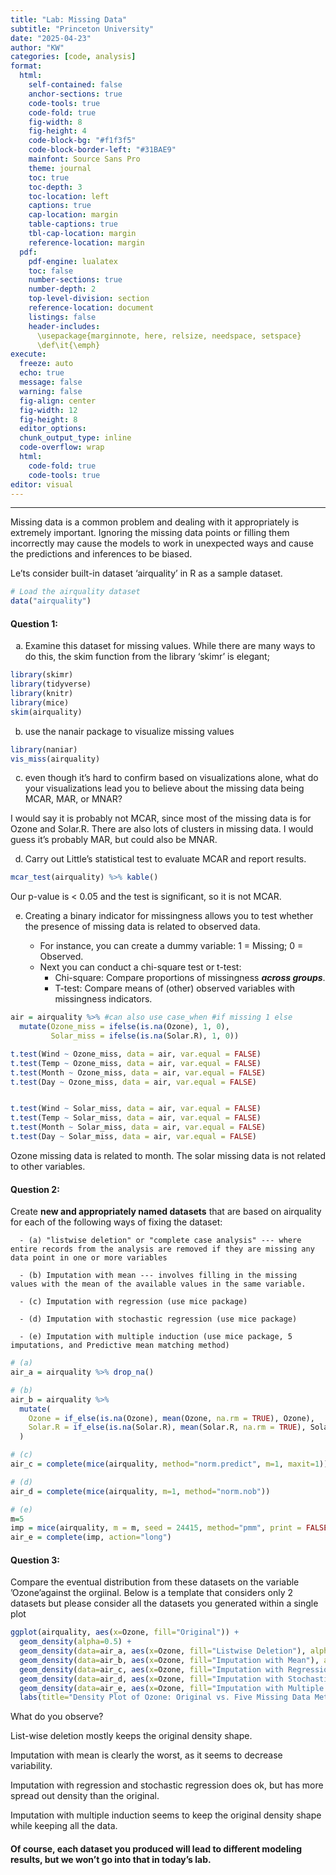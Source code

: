 ```yaml
---
title: "Lab: Missing Data"
subtitle: "Princeton University"
date: "2025-04-23"
author: "KW"
categories: [code, analysis]
format:
  html:
    self-contained: false
    anchor-sections: true
    code-tools: true
    code-fold: true
    fig-width: 8
    fig-height: 4
    code-block-bg: "#f1f3f5"
    code-block-border-left: "#31BAE9"
    mainfont: Source Sans Pro
    theme: journal
    toc: true
    toc-depth: 3
    toc-location: left
    captions: true
    cap-location: margin
    table-captions: true
    tbl-cap-location: margin
    reference-location: margin
  pdf:
    pdf-engine: lualatex
    toc: false
    number-sections: true
    number-depth: 2
    top-level-division: section
    reference-location: document
    listings: false
    header-includes:
      \usepackage{marginnote, here, relsize, needspace, setspace}
      \def\it{\emph}
execute:
  freeze: auto
  echo: true
  message: false
  warning: false
  fig-align: center
  fig-width: 12
  fig-height: 8
  editor_options: 
  chunk_output_type: inline
  code-overflow: wrap
  html:
    code-fold: true
    code-tools: true
editor: visual
---
```


------------------------------------------------------------------------

Missing data is a common problem and dealing with it appropriately is extremely important. Ignoring the missing data points or filling them incorrectly may cause the models to work in unexpected ways and cause the predictions and inferences to be biased.

Le'ts consider built-in dataset 'airquality' in R as a sample dataset.

```r
# Load the airquality dataset
data("airquality")
```

#### Question 1:

(a) Examine this dataset for missing values. While there are many ways to do this, the skim function from the library 'skimr' is elegant;

```r
library(skimr)
library(tidyverse)
library(knitr)
library(mice)
skim(airquality)
```

(b) use the nanair package to visualize missing values

```r
library(naniar)
vis_miss(airquality)
```

(c) even though it's hard to confirm based on visualizations alone, what do your visualizations lead you to believe about the missing data being MCAR, MAR, or MNAR?

I would say it is probably not MCAR, since most of the missing data is for Ozone and Solar.R. There are also lots of clusters in missing data. I would guess it's probably MAR, but could also be MNAR.

(d) Carry out Little's statistical test to evaluate MCAR and report results.

```r
mcar_test(airquality) %>% kable()
```

Our p-value is \< 0.05 and the test is significant, so it is not MCAR.

(e) Creating a binary indicator for missingness allows you to test whether the presence of missing data is related to observed data.

    -   For instance, you can create a dummy variable: 1 = Missing; 0 = Observed.
    -   Next you can conduct a chi-square test or t-test:
        -   Chi-square: Compare proportions of missingness ***across groups***.
        -   T-test: Compare means of (other) observed variables with missingness indicators.

```r
air = airquality %>% #can also use case_when #if missing 1 else 
  mutate(Ozone_miss = ifelse(is.na(Ozone), 1, 0),
         Solar_miss = ifelse(is.na(Solar.R), 1, 0))

t.test(Wind ~ Ozone_miss, data = air, var.equal = FALSE)
t.test(Temp ~ Ozone_miss, data = air, var.equal = FALSE)
t.test(Month ~ Ozone_miss, data = air, var.equal = FALSE)
t.test(Day ~ Ozone_miss, data = air, var.equal = FALSE)


t.test(Wind ~ Solar_miss, data = air, var.equal = FALSE)
t.test(Temp ~ Solar_miss, data = air, var.equal = FALSE)
t.test(Month ~ Solar_miss, data = air, var.equal = FALSE)
t.test(Day ~ Solar_miss, data = air, var.equal = FALSE)
```

Ozone missing data is related to month. The solar missing data is not related to other variables.

#### Question 2:

Create **new and appropriately named datasets** that are based on airquality for each of the following ways of fixing the dataset:

```         
  - (a) "listwise deletion" or "complete case analysis" --- where entire records from the analysis are removed if they are missing any data point in one or more variables 
  
  - (b) Imputation with mean --- involves filling in the missing values with the mean of the available values in the same variable.
  
  - (c) Imputation with regression (use mice package)
  
  - (d) Imputation with stochastic regression (use mice package)

  - (e) Imputation with multiple induction (use mice package, 5 imputations, and Predictive mean matching method)
```

```r
# (a)
air_a = airquality %>% drop_na()

# (b)
air_b = airquality %>%
  mutate(
    Ozone = if_else(is.na(Ozone), mean(Ozone, na.rm = TRUE), Ozone),
    Solar.R = if_else(is.na(Solar.R), mean(Solar.R, na.rm = TRUE), Solar.R)
  )

# (c)
air_c = complete(mice(airquality, method="norm.predict", m=1, maxit=1))

# (d)
air_d = complete(mice(airquality, m=1, method="norm.nob"))

# (e)
m=5
imp = mice(airquality, m = m, seed = 24415, method="pmm", print = FALSE)
air_e = complete(imp, action="long")
```

#### Question 3:

Compare the eventual distribution from these datasets on the variable 'Ozone'against the orgiinal. Below is a template that considers only 2 datasets but please consider all the datasets you generated within a single plot

```r
ggplot(airquality, aes(x=Ozone, fill="Original")) +
  geom_density(alpha=0.5) +
  geom_density(data=air_a, aes(x=Ozone, fill="Listwise Deletion"), alpha=0.5) +
  geom_density(data=air_b, aes(x=Ozone, fill="Imputation with Mean"), alpha=0.5) +
  geom_density(data=air_c, aes(x=Ozone, fill="Imputation with Regression"), alpha=0.5) +
  geom_density(data=air_d, aes(x=Ozone, fill="Imputation with Stochastic Regression"), alpha=0.5) +
  geom_density(data=air_e, aes(x=Ozone, fill="Imputation with Multiple Induction"), alpha=0.5) +
  labs(title="Density Plot of Ozone: Original vs. Five Missing Data Methods")

```

What do you observe?

List-wise deletion mostly keeps the original density shape.

Imputation with mean is clearly the worst, as it seems to decrease variability.

Imputation with regression and stochastic regression does ok, but has more spread out density than the original.

Imputation with multiple induction seems to keep the original density shape while keeping all the data.

#### Of course, each dataset you produced will lead to different modeling results, but we won't go into that in today's lab.

